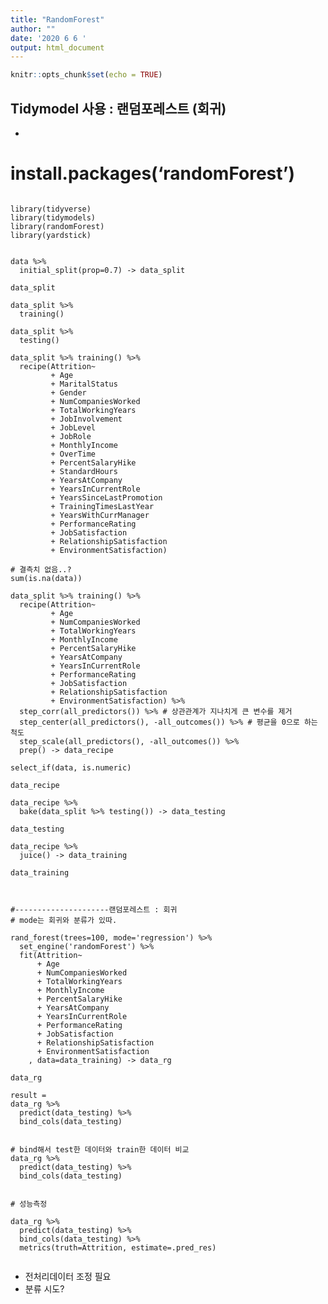 ```yaml
---
title: "RandomForest"
author: ""
date: '2020 6 6 '
output: html_document
---
```


```r
knitr::opts_chunk$set(echo = TRUE)
```

## Tidymodel 사용 : 랜덤포레스트 (회귀)


-


# install.packages('randomForest')

```

library(tidyverse)
library(tidymodels)
library(randomForest)
library(yardstick)


data %>%
  initial_split(prop=0.7) -> data_split

data_split

data_split %>%
  training()

data_split %>%
  testing()

data_split %>% training() %>%
  recipe(Attrition~
         + Age
         + MaritalStatus 
         + Gender
         + NumCompaniesWorked
         + TotalWorkingYears
         + JobInvolvement
         + JobLevel
         + JobRole
         + MonthlyIncome
         + OverTime
         + PercentSalaryHike
         + StandardHours
         + YearsAtCompany
         + YearsInCurrentRole
         + YearsSinceLastPromotion
         + TrainingTimesLastYear
         + YearsWithCurrManager
         + PerformanceRating
         + JobSatisfaction
         + RelationshipSatisfaction
         + EnvironmentSatisfaction)

# 결측치 없음..?
sum(is.na(data))

data_split %>% training() %>%
  recipe(Attrition~
         + Age
         + NumCompaniesWorked
         + TotalWorkingYears
         + MonthlyIncome
         + PercentSalaryHike
         + YearsAtCompany
         + YearsInCurrentRole
         + PerformanceRating
         + JobSatisfaction
         + RelationshipSatisfaction
         + EnvironmentSatisfaction) %>%
  step_corr(all_predictors()) %>% # 상관관계가 지나치게 큰 변수를 제거
  step_center(all_predictors(), -all_outcomes()) %>% # 평균을 0으로 하는 척도  
  step_scale(all_predictors(), -all_outcomes()) %>%
  prep() -> data_recipe

select_if(data, is.numeric)

data_recipe

data_recipe %>%
  bake(data_split %>% testing()) -> data_testing

data_testing

data_recipe %>%
  juice() -> data_training

data_training



#---------------------랜덤포레스트 : 회귀 
# mode는 회귀와 분류가 있따. 

rand_forest(trees=100, mode='regression') %>%
  set_engine('randomForest') %>%
  fit(Attrition~
      + Age
      + NumCompaniesWorked
      + TotalWorkingYears
      + MonthlyIncome
      + PercentSalaryHike
      + YearsAtCompany
      + YearsInCurrentRole
      + PerformanceRating
      + JobSatisfaction
      + RelationshipSatisfaction
      + EnvironmentSatisfaction
    , data=data_training) -> data_rg

data_rg

result = 
data_rg %>% 
  predict(data_testing) %>%
  bind_cols(data_testing)


# bind해서 test한 데이터와 train한 데이터 비교
data_rg %>%
  predict(data_testing) %>%
  bind_cols(data_testing)


# 성능측정

data_rg %>%
  predict(data_testing) %>%
  bind_cols(data_testing) %>%
  metrics(truth=Attrition, estimate=.pred_res)


```


 * 전처리데이터 조정 필요
 * 분류 시도?
 